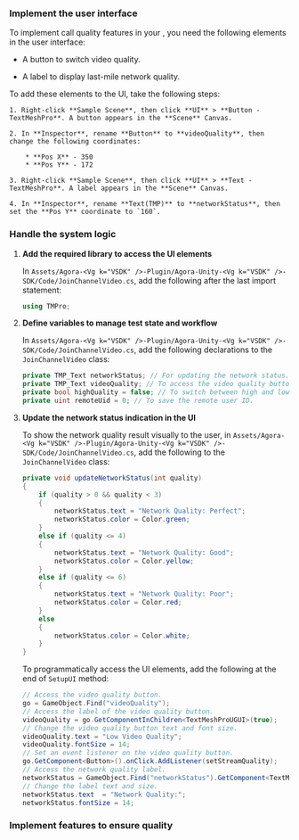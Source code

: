 
<PlatformWrapper platform="unity">

### Implement the user interface

To implement call quality features in your <Vpl k="CLIENT" />, you need the following elements in the user interface:

* A button to switch video quality.

* A label to display last-mile network quality.

To add these elements to the UI, take the following steps:

    1. Right-click **Sample Scene**, then click **UI** > **Button - TextMeshPro**. A button appears in the **Scene** Canvas.

    2. In **Inspector**, rename **Button** to **videoQuality**, then change the following coordinates:

        * **Pos X** - 350
        * **Pos Y** - 172

    3. Right-click **Sample Scene**, then click **UI** > **Text - TextMeshPro**. A label appears in the **Scene** Canvas.

    4. In **Inspector**, rename **Text(TMP)** to **networkStatus**, then set the **Pos Y** coordinate to `160`.

### Handle the system logic

1. **Add the required library to access the UI elements**

    In `Assets/Agora-<Vg k="VSDK" />-Plugin/Agora-Unity-<Vg k="VSDK" />-SDK/Code/JoinChannelVideo.cs`, add the following after the last import statement:
    
    ```csharp
    using TMPro;
    ```

1. **Define variables to manage test state and workflow**

    In `Assets/Agora-<Vg k="VSDK" />-Plugin/Agora-Unity-<Vg k="VSDK" />-SDK/Code/JoinChannelVideo.cs`, add the following declarations to the `JoinChannelVideo` class:

    ```csharp
    private TMP_Text networkStatus; // For updating the network status.
    private TMP_Text videoQuality; // To access the video quality button programmatically.
    private bool highQuality = false; // To switch between high and low video quality.
    private uint remoteUid = 0; // To save the remote user ID.
    ```

1. **Update the network status indication in the UI**

    To show the network quality result visually to the user, in `Assets/Agora-<Vg k="VSDK" />-Plugin/Agora-Unity-<Vg k="VSDK" />-SDK/Code/JoinChannelVideo.cs`, add the following to the `JoinChannelVideo` class:

    ```csharp
    private void updateNetworkStatus(int quality)
    {  
        if (quality > 0 && quality < 3) 
        {
            networkStatus.text = "Network Quality: Perfect";
            networkStatus.color = Color.green;
        }
        else if (quality <= 4) 
        {
            networkStatus.text = "Network Quality: Good";
            networkStatus.color = Color.yellow;
        }
        else if (quality <= 6) 
        {
            networkStatus.text = "Network Quality: Poor";
            networkStatus.color = Color.red;
        }
        else 
        {
            networkStatus.color = Color.white;
        }
    }
    ```

    To programmatically access the UI elements, add the following at the end of `SetupUI` method:

    ```csharp
    // Access the video quality button.
    go = GameObject.Find("videoQuality");
    // Access the label of the video quality button.
    videoQuality = go.GetComponentInChildren<TextMeshProUGUI>(true);
    // Change the video quality button text and font size.
    videoQuality.text = "Low Video Quality";
    videoQuality.fontSize = 14;
    // Set an event listener on the video quality button.
    go.GetComponent<Button>().onClick.AddListener(setStreamQuality);
    // Access the network quality label.
    networkStatus = GameObject.Find("networkStatus").GetComponent<TextMeshProUGUI>();
    // Change the label text and size.
    networkStatus.text  = "Network Quality:";
    networkStatus.fontSize = 14;  
    ```

### Implement features to ensure quality

<Source />

</PlatformWrapper>
